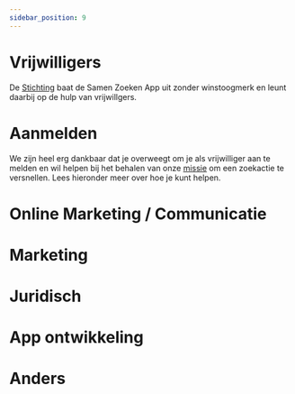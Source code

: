 ```yaml
---
sidebar_position: 9
---
```


# Vrijwilligers

De [Stichting](./missie) baat de Samen Zoeken App uit zonder winstoogmerk en leunt daarbij op de hulp van vrijwillgers.

# Aanmelden
We zijn heel erg dankbaar dat je overweegt om je als vrijwilliger aan te melden en wil helpen bij het behalen van onze [missie](./missie) om een zoekactie te versnellen.
 Lees hieronder meer over hoe je kunt helpen. 

# Online Marketing / Communicatie

# Marketing

# Juridisch

# App ontwikkeling

# Anders 
